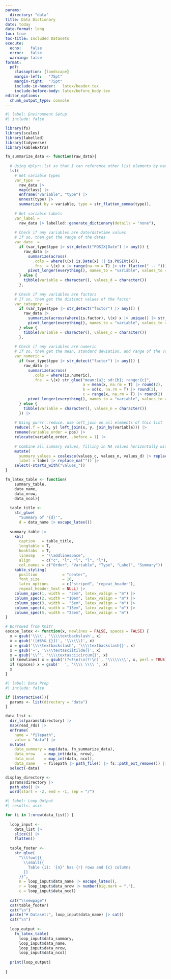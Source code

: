 ```yaml
---
params:
  directory: "data"
title: Data Dictionary
date: today
date-format: long
toc: true
toc-title: Included Datasets
execute: 
  echo:    false
  error:   false
  warning: false
format: 
  pdf:
    classoption: [landscape]
    margin-left:   "75pt"
    margin-right:  "75pt"
    include-in-header:   latex/header.tex
    include-before-body: latex/before_body.tex
editor_options: 
  chunk_output_type: console
---
```


```r
#| label: Environment Setup
#| include: false

library(fs)
library(scales)
library(labelled)
library(tidyverse)
library(kableExtra)

fn_summarize_data <- function(raw_data){
  
  # Using dplyr::lst so that I can reference other list elements by name
  lst(
    # Get variable types
    var_type  =
      raw_data |>
      map(class) |>
      enframe("variable", "type") |>
      unnest(type) |>
      summarize(.by = variable, type = str_flatten_comma(type)),
    
    # Get variable labels
    var_label = 
      raw_data |> labelled::generate_dictionary(details = "none"),
    
    # Check if any variables are date/datetime values
    # If so, then get the range of the dates
    var_date  =
      if (var_type$type |> str_detect("POSIX|Date") |> any()) {
        raw_data |>
          summarize(across(
            .cols = where(\(x) is.Date(x) || is.POSIXt(x)),
            .fns  = \(x) x |> range(na.rm = T) |> str_flatten(" -- "))) |>
          pivot_longer(everything(), names_to = "variable", values_to = "values_d")
      } else {
        tibble(variable = character(), values_d = character())
      },
    
    # Check if any variables are factors
    # If so, then get the distinct values of the factor
    var_category  =
      if (var_type$type |> str_detect("factor") |> any()) {
        raw_data |>
          summarize(across(where(is.factor), \(x) x |> unique() |> str_flatten_comma())) |>
          pivot_longer(everything(), names_to = "variable", values_to = "values_c")
      } else {
        tibble(variable = character(), values_c = character())
      },
    
    # Check if any variables are numeric
    # If so, then get the mean, standard deviation, and range of the values
    var_numeric =
      if (var_type$type |> str_detect("factor") |> any()) {
        raw_data |>
          summarize(across(
            .cols = where(is.numeric), 
            .fns  = \(x) str_glue("mean:{a}; sd:{b}; range:{c}",
                                  a = mean(x, na.rm = T) |> round(2),
                                  b = sd(x, na.rm = T) |> round(2),
                                  c = range(x, na.rm = T) |> round(2) |> str_flatten("-")))) |>
          pivot_longer(everything(), names_to = "variable", values_to = "values_n")
      } else {
        tibble(variable = character(), values_n = character())
      }) |>
    
    # Using purrr::reduce, use left_join on all elements of this list
    reduce(.f = \(x, y) left_join(x, y, join_by(variable))) |>
    rename(variable_order = pos) |>
    relocate(variable_order, .before = 1) |> 
    
    # Combine all summary values, filling in NA values horizontally with coalesce
    mutate(
      summary_values = coalesce(values_c, values_n, values_d) |> replace_na(""),
      label = label |> replace_na("")) |>
    select(-starts_with("values_")) 
}

fn_latex_table <- function(
    summary_table, 
    data_name, 
    data_nrow,
    data_ncol){
  
  table_title <-   
    str_glue(
      "Summary of '{d}'", 
      d = data_name |> escape_latex())
  
  summary_table |> 
    kbl(
      caption   = table_title,
      longtable = T,
      booktabs  = T,
      linesep   = "\\addlinespace",
      align     = c("c", "l", "l", "l", "l"),
      col.names = c("Order", "Variable", "Type", "Label", "Summary")) |>
    kable_styling(
      position           = "center",
      font_size          = 10,
      latex_options      = c("striped", "repeat_header"),
      repeat_header_text = NULL) |>
    column_spec(1, width =  "2em", latex_valign = "m") |>
    column_spec(2, width = "10em", latex_valign = "m") |>
    column_spec(3, width =  "5em", latex_valign = "m") |>
    column_spec(4, width = "15em", latex_valign = "m") |>
    column_spec(5, width = "25em", latex_valign = "m") 
}

# Borrowed from Knitr
escape_latex <- function(x, newlines = FALSE, spaces = FALSE) {
  x = gsub('\\\\', '\\\\textbackslash', x)
  x = gsub('([#$%&_{}])', '\\\\\\1', x)
  x = gsub('\\\\textbackslash', '\\\\textbackslash{}', x)
  x = gsub('~', '\\\\textasciitilde{}', x)
  x = gsub('\\^', '\\\\textasciicircum{}', x)
  if (newlines) x = gsub('(?<!\n)\n(?!\n)', '\\\\\\\\', x, perl = TRUE)
  if (spaces) x = gsub('  ', '\\\\ \\\\ ', x)
  x
}
```


```r
#| label: Data Prep
#| include: false

if (interactive()){
  params <- list(directory = "data")
}

data_list <-
  dir_ls(params$directory) |>
  map(read_rds) |>
  enframe(
    name = "filepath",
    value = "data") |>
  mutate(
    data_summary = map(data, fn_summarize_data),
    data_nrow    = map_int(data, nrow),
    data_ncol    = map_int(data, ncol),
    data_name    = filepath |> path_file() |> fs::path_ext_remove()) |> 
  select(-data)

display_directory <- 
  params$directory |> 
  path_abs() |> 
  word(start = -2, end = -1, sep = "/")
```

<!-- Modify Report Style -->
\setlength{\headheight}{50pt}
\setlength{\footheight}{50pt}
\pagestyle{fancy}

\lhead{\small{Data Directory: '{`r display_directory`}'}}
\chead{}
\rhead{PHUSE 2024}

\lfoot{}
\cfoot{}
\rfoot{\small{Page \thepage\ of\ \pageref{LastPage}}}

```r
#| label: Loop Output
#| results: asis

for (i in 1:nrow(data_list)) {
  
  loop_input <- 
    data_list |> 
    slice(i) |> 
    flatten()
  
  table_footer <-
    str_glue(
      "\\lfoot{{
        \\small{{
          Table {i}: '{n}' has {r} rows and {c} columns
        }}
      }}",
      n = loop_input$data_name |> escape_latex(),
      r = loop_input$data_nrow |> number(big.mark = ","),
      c = loop_input$data_ncol)
    
  cat("\\newpage")
  cat(table_footer)
  cat("\n")
  paste("# Dataset:", loop_input$data_name) |> cat()
  cat("\n")
  
  loop_output <- 
    fn_latex_table(
      loop_input$data_summary,
      loop_input$data_name,
      loop_input$data_nrow,
      loop_input$data_ncol)
  
  print(loop_output)
  
}
```

